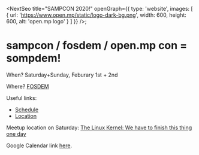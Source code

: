 <NextSeo
  title="SAMPCON 2020!"
  openGraph={{
    type: 'website',
    images: [
      {
        url: 'https://www.open.mp/static/logo-dark-bg.png',
        width: 600,
        height: 600,
        alt: 'open.mp logo'
      }
    ]
  }}
/>;

# sampcon / fosdem / open.mp con = sompdem!

When? Saturday+Sunday, Feburary 1st + 2nd

Where? [FOSDEM](https://fosdem.org/2020)

Useful links:

- [Schedule](https://fosdem.org/2020/schedule/day/saturday/)
- [Location](https://www.google.com/maps/place/Universit%C3%A9+Libre+de+Bruxelles/@50.8124509,4.3812897,17.4z/data=!4m5!3m4!1s0x47c3c4485d19ce43:0xe8eb9253c07c6691!8m2!3d50.8132066!4d4.3822219)

Meetup location on Saturday:
[The Linux Kernel: We have to finish this thing one day](https://fosdem.org/2020/schedule/event/linux_kernel/)

Google Calendar link
[here](http://www.google.com/calendar/event?action=TEMPLATE&dates=20200201T090000Z%2F20200201T110000Z&text=sampcon%20meetup&location=https%3A%2F%2Fgoo.gl%2Fmaps%2F1ahJtEDjyEcyPCv16&details=).
